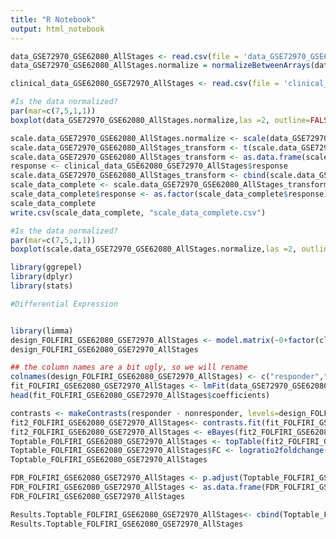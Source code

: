 ---
title: "R Notebook"
output: html_notebook
---

```{r}
data_GSE72970_GSE62080_AllStages <- read.csv(file = 'data_GSE72970_GSE62080_AllStages.csv', row.names = 1)
data_GSE72970_GSE62080_AllStages.normalize = normalizeBetweenArrays(data_GSE72970_GSE62080_AllStages)

```

```{r}
clinical_data_GSE62080_GSE72970_AllStages <- read.csv(file = 'clinical_data_GSE62080_GSE72970_AllStages.csv')
```


```{r}
#Is the data normalized?
par(mar=c(7,5,1,1))
boxplot(data_GSE72970_GSE62080_AllStages.normalize,las =2, outline=FALSE)
```

```{r}
scale.data_GSE72970_GSE62080_AllStages.normalize <- scale(data_GSE72970_GSE62080_AllStages.normalize)
scale.data_GSE72970_GSE62080_AllStages_transform <- t(scale.data_GSE72970_GSE62080_AllStages.normalize)
scale.data_GSE72970_GSE62080_AllStages_transform <- as.data.frame(scale.data_GSE72970_GSE62080_AllStages_transform)
response <- clinical_data_GSE62080_GSE72970_AllStages$response
scale.data_GSE72970_GSE62080_AllStages_transform <- cbind(scale.data_GSE72970_GSE62080_AllStages_transform, response)
scale_data_complete <- scale.data_GSE72970_GSE62080_AllStages_transform
scale_data_complete$response <- as.factor(scale_data_complete$response)
scale_data_complete
write.csv(scale_data_complete, "scale_data_complete.csv")
```


```{r}
#Is the data normalized?
par(mar=c(7,5,1,1))
boxplot(scale.data_GSE72970_GSE62080_AllStages.normalize,las =2, outline=FALSE)
```
```{r}
library(ggrepel)
library(dplyr)
library(stats)

#Differential Expression


library(limma)
design_FOLFIRI_GSE62080_GSE72970_AllStages <- model.matrix(~0+factor(clinical_data_GSE62080_GSE72970_AllStages$response))
design_FOLFIRI_GSE62080_GSE72970_AllStages

## the column names are a bit ugly, so we will rename
colnames(design_FOLFIRI_GSE62080_GSE72970_AllStages) <- c("responder","nonresponder")
fit_FOLFIRI_GSE62080_GSE72970_AllStages <- lmFit(data_GSE72970_GSE62080_AllStages, design_FOLFIRI_GSE62080_GSE72970_AllStages)
head(fit_FOLFIRI_GSE62080_GSE72970_AllStages$coefficients)

contrasts <- makeContrasts(responder - nonresponder, levels=design_FOLFIRI_GSE62080_GSE72970_AllStages)
fit2_FOLFIRI_GSE62080_GSE72970_AllStages<- contrasts.fit(fit_FOLFIRI_GSE62080_GSE72970_AllStages, contrasts)
fit2_FOLFIRI_GSE62080_GSE72970_AllStages <- eBayes(fit2_FOLFIRI_GSE62080_GSE72970_AllStages)
Toptable_FOLFIRI_GSE62080_GSE72970_AllStages <- topTable(fit2_FOLFIRI_GSE62080_GSE72970_AllStages, coef=1,  n = "inf",  adjust = "BH")
Toptable_FOLFIRI_GSE62080_GSE72970_AllStages$FC <- logratio2foldchange(Toptable_FOLFIRI_GSE62080_GSE72970_AllStages$logFC, base = 2)
Toptable_FOLFIRI_GSE62080_GSE72970_AllStages

FDR_FOLFIRI_GSE62080_GSE72970_AllStages <- p.adjust(Toptable_FOLFIRI_GSE62080_GSE72970_AllStages$P.Value, method = "BH", n = length(Toptable_FOLFIRI_GSE62080_GSE72970_AllStages$P.Value))
FDR_FOLFIRI_GSE62080_GSE72970_AllStages <- as.data.frame(FDR_FOLFIRI_GSE62080_GSE72970_AllStages)
FDR_FOLFIRI_GSE62080_GSE72970_AllStages

Results.Toptable_FOLFIRI_GSE62080_GSE72970_AllStages<- cbind(Toptable_FOLFIRI_GSE62080_GSE72970_AllStages, FDR_FOLFIRI_GSE62080_GSE72970_AllStages)
Results.Toptable_FOLFIRI_GSE62080_GSE72970_AllStages
```





